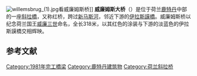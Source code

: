 
{{Infobox bridge
| bridge_name      = 威廉姆斯桥
| native_name      = Willemsbrug
| native_name_lang = 
| image            = Rotterdam, Willemsbrug foto8 2010-11-28 13.40.JPG
| image_size       = 140px
| alt              = 
| caption          = 
| official_name    = 
| other_name       = 
| carries          = 
| crosses          = [[新马斯河|新马斯河]]
| locale           = [[鹿特丹|鹿特丹]]
| owner            = 
| maint            = 
| id               =
| website          =
| architect        =
| designer         = 
| engineering      = 
| design           = [[斜拉桥|斜拉桥]]
| material         = 
| length           = 318m
| width            = 33m
| height           = 65m
| mainspan         = 270m
| spans            = 
| pierswater       = 
| load             = 
| clearance        = 
| below            = 
| life             = 
| builder          = 
| fabricator       = 
| begin            = {{Start date|1975}}
| complete         = {{Start date|1981}}
| cost             = 
| open             = {{Start date|1981}}
| inaugurated      = 
| toll             = 
| traffic          = 
| preceded         = Willemsbrug (1879)
| followed         = 
| heritage         = 
| collapsed        = 
| closed           =
| replaces         =
| map_cue          = 
| map_image        = 
| map_alt          = 
| map_text         = 
| map_width        = 
| coordinates      = {{Coord|51|55|02|N|4|29|44|E|region:NL_type:landmark_source:dewiki|display=it}}
| lat              = 
| long             = 
| references       = <ref>[http://www.skylinecity.info/rotterdam/gebouwen/willemsbrug_rec.htm Willemsbrug at ''Skyline City'']</ref><ref>[http://www.holland.com/global/tourism/Article/Willemsbrug.htm Willemsbrug at ''Holland.com'']</ref><ref>[http://bridge-info.org/bridge/index.php?ID=74 Willemsbrug at ''bridge-info.org'']</ref><ref>[http://www.rotterdam.nl/tekst:willemsbrug Willemsbrug at ''www.rotterdam.nl'' (in Dutch)] {{webarchive|url=https://web.archive.org/web/20140407072542/http://www.rotterdam.nl/tekst%3Awillemsbrug |date=2014-04-07 }}</ref><ref>[http://www.architectureguide.nl/project/item/prj_id/519/alfa/W Willemsbrug at ''Architecture Guide'']</ref>
| extra            = 
}}
[[Image:willemsbrug_(1).jpg|thumb]]看威廉姆斯桥]]
'''威廉姆斯大桥'''（{{lang-nl|Willemsbrug}}）是位于荷兰[[鹿特丹|鹿特丹]]中部的一座[[斜拉橋|斜拉橋]]，又称红桥，跨过[[新马斯河|新马斯河]]，邻近下游的[[伊拉斯謨橋|伊拉斯謨橋]]。威廉姆斯桥以纪念荷兰国王[[威廉三世_(尼德兰)|威廉三世]]命名，全长318米，以其红色的涂装与下游的淡蓝色的伊拉斯謨橋交相辉映。 
==参考文献==
{{reflist}}
[[Category:1981年完工橋梁|Category:1981年完工橋梁]]
[[Category:鹿特丹建筑物|Category:鹿特丹建筑物]]
[[Category:荷兰斜拉桥|Category:荷兰斜拉桥]]